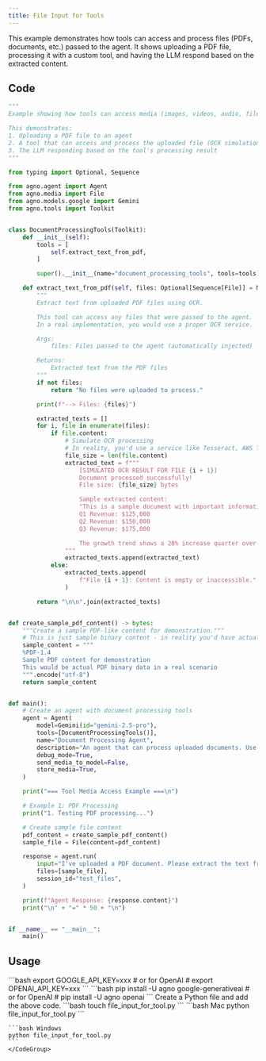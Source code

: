 ```yaml
---
title: File Input for Tools
---
```


This example demonstrates how tools can access and process files (PDFs, documents, etc.) passed to the agent. It shows uploading a PDF file, processing it with a custom tool, and having the LLM respond based on the extracted content.

## Code

```python cookbook/agents/multimodal/file_input_for_tool.py
"""
Example showing how tools can access media (images, videos, audio, files) passed to the agent.

This demonstrates:
1. Uploading a PDF file to an agent
2. A tool that can access and process the uploaded file (OCR simulation)
3. The LLM responding based on the tool's processing result
"""

from typing import Optional, Sequence

from agno.agent import Agent
from agno.media import File
from agno.models.google import Gemini
from agno.tools import Toolkit


class DocumentProcessingTools(Toolkit):
    def __init__(self):
        tools = [
            self.extract_text_from_pdf,
        ]

        super().__init__(name="document_processing_tools", tools=tools)

    def extract_text_from_pdf(self, files: Optional[Sequence[File]] = None) -> str:
        """
        Extract text from uploaded PDF files using OCR.

        This tool can access any files that were passed to the agent.
        In a real implementation, you would use a proper OCR service.

        Args:
            files: Files passed to the agent (automatically injected)

        Returns:
            Extracted text from the PDF files
        """
        if not files:
            return "No files were uploaded to process."

        print(f"--> Files: {files}")

        extracted_texts = []
        for i, file in enumerate(files):
            if file.content:
                # Simulate OCR processing
                # In reality, you'd use a service like Tesseract, AWS Textract, etc.
                file_size = len(file.content)
                extracted_text = f"""
                    [SIMULATED OCR RESULT FOR FILE {i + 1}]
                    Document processed successfully!
                    File size: {file_size} bytes

                    Sample extracted content:
                    "This is a sample document with important information about quarterly sales figures.
                    Q1 Revenue: $125,000
                    Q2 Revenue: $150,000
                    Q3 Revenue: $175,000

                    The growth trend shows a 20% increase quarter over quarter."
                """
                extracted_texts.append(extracted_text)
            else:
                extracted_texts.append(
                    f"File {i + 1}: Content is empty or inaccessible."
                )

        return "\n\n".join(extracted_texts)


def create_sample_pdf_content() -> bytes:
    """Create a sample PDF-like content for demonstration."""
    # This is just sample binary content - in reality you'd have actual PDF bytes
    sample_content = """
    %PDF-1.4
    Sample PDF content for demonstration
    This would be actual PDF binary data in a real scenario
    """.encode("utf-8")
    return sample_content


def main():
    # Create an agent with document processing tools
    agent = Agent(
        model=Gemini(id="gemini-2.5-pro"),
        tools=[DocumentProcessingTools()],
        name="Document Processing Agent",
        description="An agent that can process uploaded documents. Use the tool to extract text from the PDF.",
        debug_mode=True,
        send_media_to_model=False,
        store_media=True,
    )

    print("=== Tool Media Access Example ===\n")

    # Example 1: PDF Processing
    print("1. Testing PDF processing...")

    # Create sample file content
    pdf_content = create_sample_pdf_content()
    sample_file = File(content=pdf_content)

    response = agent.run(
        input="I've uploaded a PDF document. Please extract the text from it and summarize the key financial information.",
        files=[sample_file],
        session_id="test_files",
    )

    print(f"Agent Response: {response.content}")
    print("\n" + "=" * 50 + "\n")


if __name__ == "__main__":
    main()
```

## Usage

<Steps>
  <Snippet file="create-venv-step.mdx" />

  <Step title="Set your API key">
    ```bash
    export GOOGLE_API_KEY=xxx
    # or for OpenAI
    # export OPENAI_API_KEY=xxx
    ```
  </Step>

  <Step title="Install libraries">
    ```bash
    pip install -U agno google-generativeai
    # or for OpenAI
    # pip install -U agno openai
    ```
  </Step>

  <Step title="Create a Python file">
    Create a Python file and add the above code.
    ```bash
    touch file_input_for_tool.py
    ```
  </Step>

  <Step title="Run Agent">
    <CodeGroup>
    ```bash Mac
    python file_input_for_tool.py
    ```
    
    ```bash Windows
    python file_input_for_tool.py
    ```
    </CodeGroup>
  </Step>

  <Snippet file="find-all-cookbooks.mdx" />
</Steps>
